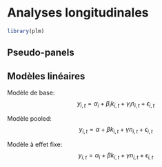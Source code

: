 # Analyses longitudinales {#an-long}

```r
library(plm)
```

## Pseudo-panels

## Modèles linéaires

Modèle de base:
$$y_{i,t} = \alpha_i + \beta_i k_{i,t} + \gamma_i n_{i,t} + \epsilon_{i,t}$$

Modèle pooled:
$$y_{i,t} = \alpha + \beta k_{i,t} + \gamma n_{i,t} + \epsilon_{i,t}$$

Modèle à effet fixe:
$$y_{i,t} = \alpha_i + \beta k_{i,t} + \gamma n_{i,t} + \epsilon_{i,t}$$